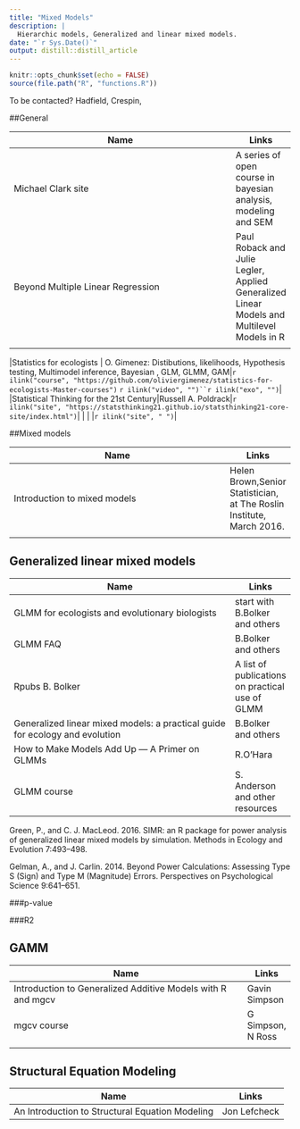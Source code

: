 ```yaml
---
title: "Mixed Models"
description: |
  Hierarchic models, Generalized and linear mixed models.
date: "`r Sys.Date()`"
output: distill::distill_article
---
```


```r
knitr::opts_chunk$set(echo = FALSE)
source(file.path("R", "functions.R"))
```

To be contacted? Hadfield, Crespin, 



##General

| Name                                      | Links |
|-------------------------------------------|-------|
|Michael Clark site|A series of open course in bayesian analysis, modeling and SEM  |`r ilink("site", "https://m-clark.github.io/documents.html")`|
|Beyond Multiple Linear Regression|Paul Roback and Julie Legler, Applied Generalized Linear Models and Multilevel Models in R |`r ilink("tuto", "https://bookdown.org/roback/bookdown-BeyondMLR/")`|
|  |  |`r ilink("site", " ")`|

|Statistics for ecologists | O. Gimenez: Distibutions, likelihoods, Hypothesis testing, Multimodel inference, Bayesian , GLM, GLMM, GAM|`r ilink("course", "https://github.com/oliviergimenez/statistics-for-ecologists-Master-courses")` `r ilink("video", "")``r ilink("exo", "")`|
|Statistical Thinking for the 21st Century|Russell A. Poldrack|`r ilink("site", "https://statsthinking21.github.io/statsthinking21-core-site/index.html")`|
|  |  |`r ilink("site", " ")`|


##Mixed models

| Name                                      | Links |
|-------------------------------------------|-------|
|Introduction to mixed models |Helen Brown,Senior Statistician, at The Roslin Institute, March 2016.|`r ilink("video", "https://www.youtube.com/playlist?list=PLbyRmcun-giuz5hW11nD64zeiJZSDV4aD")`|
|  |  |`r ilink("site", " ")`|

## Generalized linear mixed models


| Name                                      | Links |
|-------------------------------------------|-------|
|GLMM for ecologists and evolutionary biologists |start with B.Bolker and others|`r ilink("tuto", "http://glmm.wikidot.com/start")`|
|GLMM FAQ|B.Bolker and others|`r ilink("tuto", "https://bbolker.github.io/mixedmodels-misc/glmmFAQ.html")`|
|Rpubs B. Bolker|A list of publications on practical use of GLMM|`r ilink("site", "https://rpubs.com/bbolker")`|
|Generalized linear mixed models: a practical guide for ecology and evolution|B.Bolker and others|`r ilink("article", "https://www.cell.com/trends/ecology-evolution/fulltext/S0169-5347(09)00019-6?_returnURL=https%3A%2F%2Flinkinghub.elsevier.com%2Fretrieve%2Fpii%2FS0169534709000196%3Fshowall%3Dtrue")`|
|How to Make Models Add Up — A Primer on GLMMs|R.O'Hara|`r ilink("article", "https://bioone.org/journals/annales-zoologici-fennici/volume-46/issue-2/086.046.0205/How-to-Make-Models-Add-Up--A-Primer-on/10.5735/086.046.0205.short")`|
|GLMM course|S. Anderson and other resources|`r ilink("tuto", "https://github.com/seananderson/glmm-course")`|

Green, P., and C. J. MacLeod. 2016. SIMR: an R package for power analysis of generalized linear mixed models by simulation. Methods in Ecology and Evolution 7:493–498.

Gelman, A., and J. Carlin. 2014. Beyond Power Calculations: Assessing Type S (Sign) and Type M (Magnitude) Errors. Perspectives on Psychological Science 9:641–651.

###p-value

###R2


## GAMM

| Name                                      | Links |
|-------------------------------------------|-------|
|Introduction to Generalized Additive Models with R and mgcv|Gavin Simpson|`r ilink("video", "https://www.youtube.com/watch?v=sgw4cu8hrZM")``r ilink("github", "https://github.com/gavinsimpson/gams-yorku-canada-150")`|
|mgcv course  |G Simpson, N Ross  |`r ilink("site", "https://noamross.github.io/mgcv-esa-2018/")`|
|  |  |`r ilink("site", " ")`|


## Structural Equation Modeling
| Name                                      | Links |
|-------------------------------------------|-------|
|An Introduction to Structural Equation Modeling|Jon Lefcheck|`r ilink("tuto", "https://jslefche.github.io/sem_book/")`|



